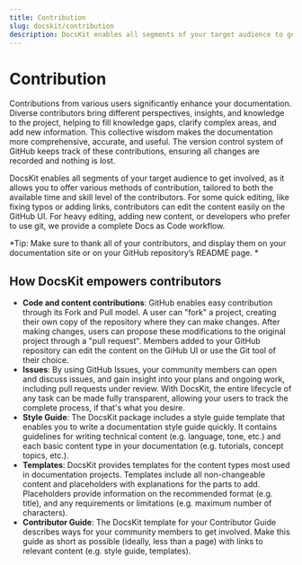 ```yaml
---
title: Contribution
slug: docskit/contribution
description: DocsKit enables all segments of your target audience to get involved, as it allows you to offer various methods of contribution, tailored to both the available time and skill level of the contributors.
---
```


# Contribution

Contributions from various users significantly enhance your documentation. Diverse contributors bring different perspectives, insights, and knowledge to the project, helping to fill knowledge gaps, clarify complex areas, and add new information. This collective wisdom makes the documentation more comprehensive, accurate, and useful. The version control system of GitHub keeps track of these contributions, ensuring all changes are recorded and nothing is lost.

DocsKit enables all segments of your target audience to get involved, as it allows you to offer various methods of contribution, tailored to both the available time and skill level of the contributors. For some quick editing, like fixing typos or adding links, contributors can edit the content easily on the GitHub UI. For heavy editing, adding new content, or developers who prefer to use git, we provide a complete Docs as Code workflow. 

*Tip: Make sure to thank all of your contributors, and display them on your documentation site or on your GitHub repository’s README page. *

## How DocsKit empowers contributors 

* **Code and content contributions**: GitHub enables easy contribution through its Fork and Pull model. A user can "fork" a project, creating their own copy of the repository where they can make changes. After making changes, users can propose these modifications to the original project through a "pull request". Members added to your GitHub repository can edit the content on the GiHub UI or use the Git tool of their choice. 
* **Issues**: By using GitHub Issues, your community members can open and discuss issues, and gain insight into your plans and ongoing work, including pull requests under review. With DocsKit, the entire lifecycle of any task can be made fully transparent, allowing your users to track the complete process, if that's what you desire.
* **Style Guide**: The DocsKit package includes a style guide template that enables you to write a documentation style guide quickly. It contains guidelines for writing technical content (e.g. language, tone, etc.) and each basic content type in your documentation (e.g. tutorials, concept topics, etc.).
* **Templates**: DocsKit provides templates for the content types most used in documentation projects. Templates include all non-changeable content and placeholders with explanations for the parts to add. Placeholders provide information on the recommended format (e.g. title), and any requirements or limitations (e.g. maximum number of characters).
* **Contributor Guide**: The DocsKit template for your Contributor Guide describes ways for your community members to get involved. Make this guide as short as possible (ideally, less than a page) with links to relevant content (e.g. style guide, templates). 
